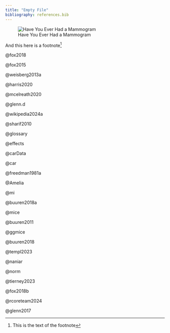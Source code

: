 ```yaml
---
title: "Empty File"
bibliography: references.bib
---
```


![Have You Ever Had a
Mammogram](img/chap02/mammogram-codebook-min.png){#fig-mammogram-codebook
fig-alt="Table from the Breast and Cervical Cancer Screening"
fig-align="center"}

And this here is a footnote[^empty-file-1]

[^empty-file-1]: This is the text of the footnote

@fox2018

@fox2015

@weisberg2013a

@harris2020

@mcelreath2020

@glenn.d

@wikipedia2024a

@sharif2010

@glossary

@effects

@carData

@car

@freedman1981a

@Amelia

@mi

@buuren2018a

@mice

@buuren2011

@ggmice

@buuren2018

@templ2023

@naniar

@norm

@tierney2023

@fox2018b

@rcoreteam2024

@glenn2017
